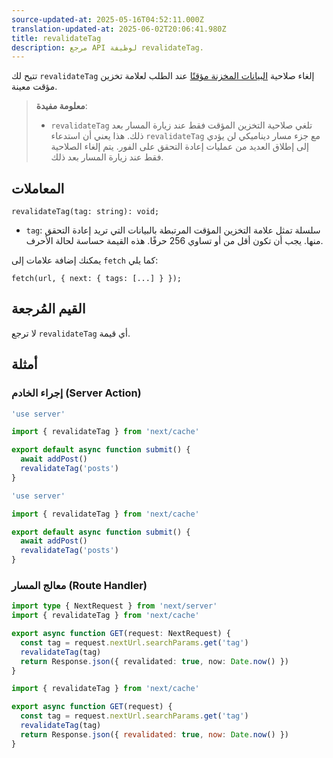 ```yaml
---
source-updated-at: 2025-05-16T04:52:11.000Z
translation-updated-at: 2025-06-02T20:06:41.980Z
title: revalidateTag
description: مرجع API لوظيفة revalidateTag.
---
```


تتيح لك `revalidateTag` إلغاء صلاحية [البيانات المخزنة مؤقتًا](/docs/app/deep-dive/caching) عند الطلب لعلامة تخزين مؤقت معينة.

> **معلومة مفيدة**:
>
> - `revalidateTag` تلغي صلاحية التخزين المؤقت فقط عند زيارة المسار بعد ذلك. هذا يعني أن استدعاء `revalidateTag` مع جزء مسار ديناميكي لن يؤدي إلى إطلاق العديد من عمليات إعادة التحقق على الفور. يتم إلغاء الصلاحية فقط عند زيارة المسار بعد ذلك.

## المعاملات

```tsx
revalidateTag(tag: string): void;
```

- `tag`: سلسلة تمثل علامة التخزين المؤقت المرتبطة بالبيانات التي تريد إعادة التحقق منها. يجب أن تكون أقل من أو تساوي 256 حرفًا. هذه القيمة حساسة لحالة الأحرف.

يمكنك إضافة علامات إلى `fetch` كما يلي:

```tsx
fetch(url, { next: { tags: [...] } });
```

## القيم المُرجعة

لا ترجع `revalidateTag` أي قيمة.

## أمثلة

### إجراء الخادم (Server Action)

```ts filename="app/actions.ts" switcher
'use server'

import { revalidateTag } from 'next/cache'

export default async function submit() {
  await addPost()
  revalidateTag('posts')
}
```

```js filename="app/actions.js" switcher
'use server'

import { revalidateTag } from 'next/cache'

export default async function submit() {
  await addPost()
  revalidateTag('posts')
}
```

### معالج المسار (Route Handler)

```ts filename="app/api/revalidate/route.ts" switcher
import type { NextRequest } from 'next/server'
import { revalidateTag } from 'next/cache'

export async function GET(request: NextRequest) {
  const tag = request.nextUrl.searchParams.get('tag')
  revalidateTag(tag)
  return Response.json({ revalidated: true, now: Date.now() })
}
```

```js filename="app/api/revalidate/route.js" switcher
import { revalidateTag } from 'next/cache'

export async function GET(request) {
  const tag = request.nextUrl.searchParams.get('tag')
  revalidateTag(tag)
  return Response.json({ revalidated: true, now: Date.now() })
}
```